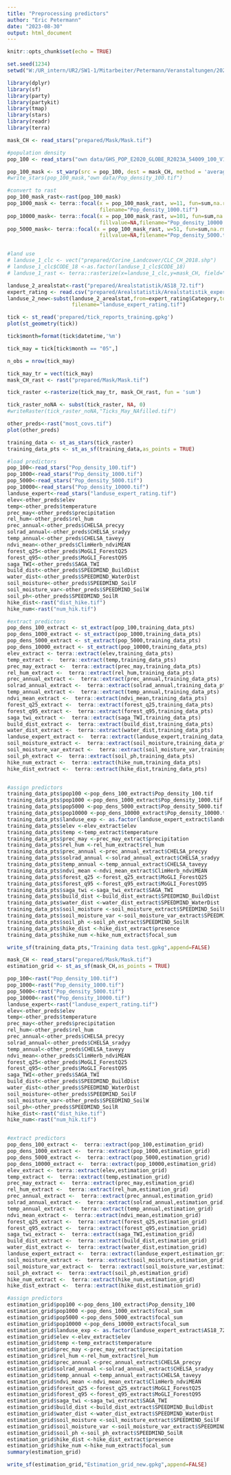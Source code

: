 ---
title: "Preprocessing predictors"
author: "Eric Petermann"
date: "2023-08-30"
output: html_document
---

```{r setup, include=FALSE}
knitr::opts_chunk$set(echo = TRUE)
```

```{r seed & wd}
set.seed(1234)
setwd("W:/UR_intern/UR2/SW1-1/Mitarbeiter/Petermann/Veranstaltungen/2023/OpenGeoHub Summerschool Poznan/Hackathon/")
```

```{r packages}
library(dplyr)
library(sf)
library(party)
library(partykit)
library(tmap)
library(stars)
library(readr)
library(terra)
```

```{r load data}
mask_CH <- read_stars("prepared/Mask/Mask.tif")

#population density
pop_100 <- read_stars("own data/GHS_POP_E2020_GLOBE_R2023A_54009_100_V1_0_R4_C19.tif")

pop_100_mask <- st_warp(src = pop_100, dest = mask_CH, method = 'average',use_gdal = TRUE)
#write_stars(pop_100_mask,"own data/Pop_density_100.tif")

#convert to rast
pop_100_mask_rast<-rast(pop_100_mask)
pop_1000_mask <- terra::focal(x = pop_100_mask_rast, w=11, fun=sum,na.rm=TRUE, na.policy="all", fillvalue=NA,
                              filename="Pop_density_1000.tif")
pop_10000_mask<- terra::focal(x = pop_100_mask_rast, w=101, fun=sum,na.rm=TRUE, na.policy="all", 
                              fillvalue=NA,filename="Pop_density_10000.tif")
pop_5000_mask<- terra::focal(x = pop_100_mask_rast, w=51, fun=sum,na.rm=TRUE, na.policy="all", 
                              fillvalue=NA,filename="Pop_density_5000.tif")


#land use
# landuse_1_clc <- vect("prepared/Corine_Landcover/CLC_CH_2018.shp")
# landuse_1_clc$CODE_18 <-as.factor(landuse_1_clc$CODE_18)
# landuse_1_rast <- terra::rasterize(x=landuse_1_clc,y=mask_CH, field="CODE18",fun=)

landuse_2_arealstat<-rast("prepared/Arealstatistik/AS18_72.tif")
expert_rating <- read.csv("prepared/Arealstatistik/Arealstatistik_expert-opinion.csv")
landuse_2_new<-subst(landuse_2_arealstat,from=expert_rating$Category,to=expert_rating$Class,others=0,
                     filename="landuse_expert_rating.tif")

```

```{r training data}
tick <- st_read('prepared/tick_reports_training.gpkg')
plot(st_geometry(tick))

```

```{r}
tick$month=format(tick$datetime,'%m')

tick_may = tick[tick$month == "05",]

n_obs = nrow(tick_may)

tick_may_tr = vect(tick_may)
mask_CH_rast <- rast("prepared/Mask/Mask.tif")

tick_raster <-rasterize(tick_may_tr, mask_CH_rast, fun = 'sum') 

tick_raster_noNA <- subst(tick_raster, NA, 0)
#writeRaster(tick_raster_noNA,"Ticks_May_NAfilled.tif")

```

```{r other predictors}
other_preds<-rast("most_covs.tif")
plot(other_preds)
```


```{r training data grid}
training_data <- st_as_stars(tick_raster)
training_data_pts <- st_as_sf(training_data,as_points = TRUE)

#load predictors
pop_100<-read_stars("Pop_density_100.tif")
pop_1000<-read_stars("Pop_density_1000.tif")
pop_5000<-read_stars("Pop_density_5000.tif")
pop_10000<-read_stars("Pop_density_10000.tif")
landuse_expert<-read_stars("landuse_expert_rating.tif")
elev<-other_preds$elev
temp<-other_preds$temperature
prec_may<-other_preds$precipitation
rel_hum<-other_preds$rel_hum
prec_annual<-other_preds$CHELSA_precyy
solrad_annual<-other_preds$CHELSA_sradyy
temp_annual<-other_preds$CHELSA_taveyy
ndvi_mean<-other_preds$ClimHerb_ndviMEAN
forest_q25<-other_preds$MoGLI_ForestQ25
forest_q95<-other_preds$MoGLI_ForestQ95
saga_TWI<-other_preds$SAGA_TWI
build_dist<-other_preds$SPEEDMIND_BuildDist
water_dist<-other_preds$SPEEDMIND_WaterDist
soil_moisture<-other_preds$SPEEDMIND_SoilF
soil_moisture_var<-other_preds$SPEEDMIND_SoilW
soil_ph<-other_preds$SPEEDMIND_SoilR
hike_dist<-rast("dist_hike.tif")
hike_num<-rast("num_hik.tif")

#extract predictors
pop_dens_100_extract <- st_extract(pop_100,training_data_pts)
pop_dens_1000_extract <- st_extract(pop_1000,training_data_pts)
pop_dens_5000_extract <- st_extract(pop_5000,training_data_pts)
pop_dens_10000_extract <- st_extract(pop_10000,training_data_pts)
elev_extract <- terra::extract(elev,training_data_pts)
temp_extract <-  terra::extract(temp,training_data_pts)
prec_may_extract <-  terra::extract(prec_may,training_data_pts)
rel_hum_extract <-  terra::extract(rel_hum,training_data_pts)
prec_annual_extract <-  terra::extract(prec_annual,training_data_pts)
solrad_annual_extract <-  terra::extract(solrad_annual,training_data_pts)
temp_annual_extract <-  terra::extract(temp_annual,training_data_pts)
ndvi_mean_extract <-  terra::extract(ndvi_mean,training_data_pts)
forest_q25_extract <-  terra::extract(forest_q25,training_data_pts)
forest_q95_extract <-  terra::extract(forest_q95,training_data_pts)
saga_twi_extract <-  terra::extract(saga_TWI,training_data_pts)
build_dist_extract <-  terra::extract(build_dist,training_data_pts)
water_dist_extract <-  terra::extract(water_dist,training_data_pts)
landuse_expert_extract <-  terra::extract(landuse_expert,training_data_pts)
soil_moisture_extract <-  terra::extract(soil_moisture,training_data_pts)
soil_moisture_var_extract <-  terra::extract(soil_moisture_var,training_data_pts)
soil_ph_extract <-  terra::extract(soil_ph,training_data_pts)
hike_num_extract <-  terra::extract(hike_num,training_data_pts)
hike_dist_extract <-  terra::extract(hike_dist,training_data_pts)


#assign predictors
training_data_pts$pop100 <-pop_dens_100_extract$Pop_density_100.tif 
training_data_pts$pop1000 <-pop_dens_1000_extract$Pop_density_1000.tif 
training_data_pts$pop5000 <-pop_dens_5000_extract$Pop_density_5000.tif 
training_data_pts$pop10000 <-pop_dens_10000_extract$Pop_density_10000.tif 
training_data_pts$landuse_exp <- as.factor(landuse_expert_extract$landuse_expert_rating.tif)
training_data_pts$elev <-elev_extract$elev
training_data_pts$temp <-temp_extract$temperature
training_data_pts$prec_may <-prec_may_extract$precipitation
training_data_pts$rel_hum <-rel_hum_extract$rel_hum
training_data_pts$prec_annual <-prec_annual_extract$CHELSA_precyy
training_data_pts$solrad_annual <-solrad_annual_extract$CHELSA_sradyy
training_data_pts$temp_annual <-temp_annual_extract$CHELSA_taveyy
training_data_pts$ndvi_mean <-ndvi_mean_extract$ClimHerb_ndviMEAN
training_data_pts$forest_q25 <-forest_q25_extract$MoGLI_ForestQ25
training_data_pts$forest_q95 <-forest_q95_extract$MoGLI_ForestQ95
training_data_pts$saga_twi <-saga_twi_extract$SAGA_TWI
training_data_pts$build_dist <-build_dist_extract$SPEEDMIND_BuildDist
training_data_pts$water_dist <-water_dist_extract$SPEEDMIND_WaterDist
training_data_pts$soil_moisture <-soil_moisture_extract$SPEEDMIND_SoilF
training_data_pts$soil_moisture_var <-soil_moisture_var_extract$SPEEDMIND_SoilW
training_data_pts$soil_ph <-soil_ph_extract$SPEEDMIND_SoilR
training_data_pts$hike_dist <-hike_dist_extract$presence
training_data_pts$hike_num <-hike_num_extract$focal_sum

write_sf(training_data_pts,"Training data test.gpkg",append=FALSE)
```


```{r estimation grid}
mask_CH <- read_stars("prepared/Mask/Mask.tif")
estimation_grid <- st_as_sf(mask_CH,as_points = TRUE)

pop_100<-rast("Pop_density_100.tif")
pop_1000<-rast("Pop_density_1000.tif")
pop_5000<-rast("Pop_density_5000.tif")
pop_10000<-rast("Pop_density_10000.tif")
landuse_expert<-rast("landuse_expert_rating.tif")
elev<-other_preds$elev
temp<-other_preds$temperature
prec_may<-other_preds$precipitation
rel_hum<-other_preds$rel_hum
prec_annual<-other_preds$CHELSA_precyy
solrad_annual<-other_preds$CHELSA_sradyy
temp_annual<-other_preds$CHELSA_taveyy
ndvi_mean<-other_preds$ClimHerb_ndviMEAN
forest_q25<-other_preds$MoGLI_ForestQ25
forest_q95<-other_preds$MoGLI_ForestQ95
saga_TWI<-other_preds$SAGA_TWI
build_dist<-other_preds$SPEEDMIND_BuildDist
water_dist<-other_preds$SPEEDMIND_WaterDist
soil_moisture<-other_preds$SPEEDMIND_SoilF
soil_moisture_var<-other_preds$SPEEDMIND_SoilW
soil_ph<-other_preds$SPEEDMIND_SoilR
hike_dist<-rast("dist_hike.tif")
hike_num<-rast("num_hik.tif")


#extract predictors
pop_dens_100_extract <-  terra::extract(pop_100,estimation_grid)
pop_dens_1000_extract <-  terra::extract(pop_1000,estimation_grid)
pop_dens_5000_extract <-  terra::extract(pop_5000,estimation_grid)
pop_dens_10000_extract <-  terra::extract(pop_10000,estimation_grid)
elev_extract <- terra::extract(elev,estimation_grid)
temp_extract <-  terra::extract(temp,estimation_grid)
prec_may_extract <-  terra::extract(prec_may,estimation_grid)
rel_hum_extract <-  terra::extract(rel_hum,estimation_grid)
prec_annual_extract <-  terra::extract(prec_annual,estimation_grid)
solrad_annual_extract <-  terra::extract(solrad_annual,estimation_grid)
temp_annual_extract <-  terra::extract(temp_annual,estimation_grid)
ndvi_mean_extract <-  terra::extract(ndvi_mean,estimation_grid)
forest_q25_extract <-  terra::extract(forest_q25,estimation_grid)
forest_q95_extract <-  terra::extract(forest_q95,estimation_grid)
saga_twi_extract <-  terra::extract(saga_TWI,estimation_grid)
build_dist_extract <-  terra::extract(build_dist,estimation_grid)
water_dist_extract <-  terra::extract(water_dist,estimation_grid)
landuse_expert_extract <-  terra::extract(landuse_expert,estimation_grid)
soil_moisture_extract <-  terra::extract(soil_moisture,estimation_grid)
soil_moisture_var_extract <-  terra::extract(soil_moisture_var,estimation_grid)
soil_ph_extract <-  terra::extract(soil_ph,estimation_grid)
hike_num_extract <-  terra::extract(hike_num,estimation_grid)
hike_dist_extract <-  terra::extract(hike_dist,estimation_grid)

#assign predictors
estimation_grid$pop100 <-pop_dens_100_extract$Pop_density_100
estimation_grid$pop1000 <-pop_dens_1000_extract$focal_sum
estimation_grid$pop5000 <-pop_dens_5000_extract$focal_sum
estimation_grid$pop10000 <-pop_dens_10000_extract$focal_sum
estimation_grid$landuse_exp <- as.factor(landuse_expert_extract$AS18_72)
estimation_grid$elev <-elev_extract$elev
estimation_grid$temp <-temp_extract$temperature
estimation_grid$prec_may <-prec_may_extract$precipitation
estimation_grid$rel_hum <-rel_hum_extract$rel_hum
estimation_grid$prec_annual <-prec_annual_extract$CHELSA_precyy
estimation_grid$solrad_annual <-solrad_annual_extract$CHELSA_sradyy
estimation_grid$temp_annual <-temp_annual_extract$CHELSA_taveyy
estimation_grid$ndvi_mean <-ndvi_mean_extract$ClimHerb_ndviMEAN
estimation_grid$forest_q25 <-forest_q25_extract$MoGLI_ForestQ25
estimation_grid$forest_q95 <-forest_q95_extract$MoGLI_ForestQ95
estimation_grid$saga_twi <-saga_twi_extract$SAGA_TWI
estimation_grid$build_dist <-build_dist_extract$SPEEDMIND_BuildDist
estimation_grid$water_dist <-water_dist_extract$SPEEDMIND_WaterDist
estimation_grid$soil_moisture <-soil_moisture_extract$SPEEDMIND_SoilF
estimation_grid$soil_moisture_var <-soil_moisture_var_extract$SPEEDMIND_SoilW
estimation_grid$soil_ph <-soil_ph_extract$SPEEDMIND_SoilR
estimation_grid$hike_dist <-hike_dist_extract$presence
estimation_grid$hike_num <-hike_num_extract$focal_sum
summary(estimation_grid)

write_sf(estimation_grid,"Estimation_grid_new.gpkg",append=FALSE)
```
